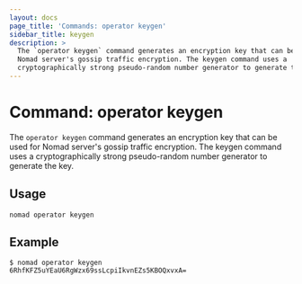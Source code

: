 ```yaml
---
layout: docs
page_title: 'Commands: operator keygen'
sidebar_title: keygen
description: >
  The `operator keygen` command generates an encryption key that can be used for
  Nomad server's gossip traffic encryption. The keygen command uses a
  cryptographically strong pseudo-random number generator to generate the key.
---
```


# Command: operator keygen

The `operator keygen` command generates an encryption key that can be used for
Nomad server's gossip traffic encryption. The keygen command uses a
cryptographically strong pseudo-random number generator to generate the key.

## Usage

```plaintext
nomad operator keygen
```

## Example

```shell-session
$ nomad operator keygen
6RhfKFZ5uYEaU6RgWzx69ssLcpiIkvnEZs5KBOQxvxA=
```
